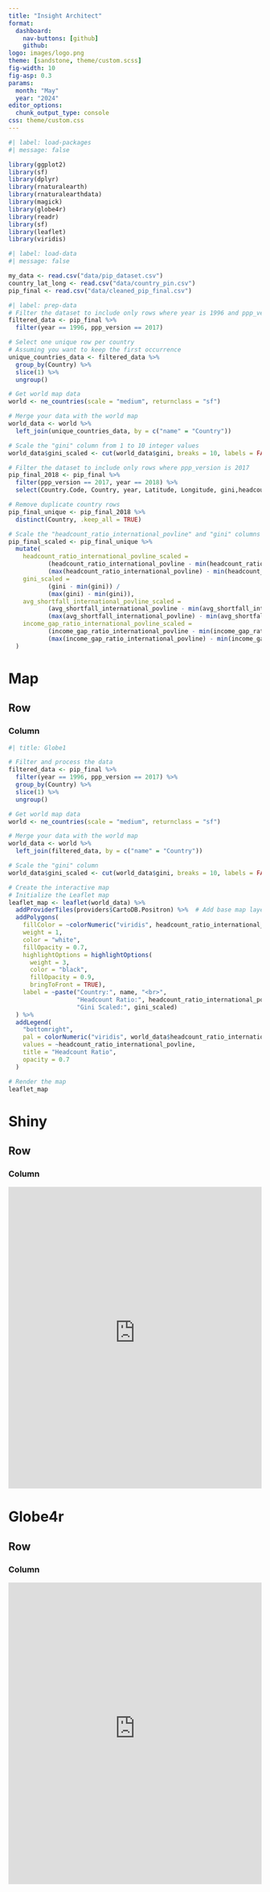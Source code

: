 ```yaml
---
title: "Insight Architect"
format: 
  dashboard:
    nav-buttons: [github]
    github: 
logo: images/logo.png
theme: [sandstone, theme/custom.scss]
fig-width: 10
fig-asp: 0.3
params:
  month: "May"
  year: "2024"
editor_options: 
  chunk_output_type: console
css: theme/custom.css 
---
```


```r
#| label: load-packages
#| message: false

library(ggplot2)
library(sf)
library(dplyr)
library(rnaturalearth)
library(rnaturalearthdata)
library(magick)
library(globe4r)
library(readr)
library(sf)
library(leaflet)
library(viridis)
```

```r
#| label: load-data
#| message: false

my_data <- read.csv("data/pip_dataset.csv")
country_lat_long <- read.csv("data/country_pin.csv")
pip_final <- read.csv("data/cleaned_pip_final.csv")
```

```r
#| label: prep-data
# Filter the dataset to include only rows where year is 1996 and ppp_version is 2017
filtered_data <- pip_final %>%
  filter(year == 1996, ppp_version == 2017)

# Select one unique row per country
# Assuming you want to keep the first occurrence
unique_countries_data <- filtered_data %>%
  group_by(Country) %>%
  slice(1) %>%
  ungroup()

# Get world map data
world <- ne_countries(scale = "medium", returnclass = "sf")

# Merge your data with the world map
world_data <- world %>%
  left_join(unique_countries_data, by = c("name" = "Country"))

# Scale the "gini" column from 1 to 10 integer values
world_data$gini_scaled <- cut(world_data$gini, breaks = 10, labels = FALSE)

# Filter the dataset to include only rows where ppp_version is 2017
pip_final_2018 <- pip_final %>%
  filter(ppp_version == 2017, year == 2018) %>%
  select(Country.Code, Country, year, Latitude, Longitude, gini,headcount_ratio_international_povline, avg_shortfall_international_povline, income_gap_ratio_international_povline)

# Remove duplicate country rows
pip_final_unique <- pip_final_2018 %>%
  distinct(Country, .keep_all = TRUE)

# Scale the "headcount_ratio_international_povline" and "gini" columns
pip_final_scaled <- pip_final_unique %>%
  mutate(
    headcount_ratio_international_povline_scaled = 
           (headcount_ratio_international_povline - min(headcount_ratio_international_povline)) /
           (max(headcount_ratio_international_povline) - min(headcount_ratio_international_povline)),
    gini_scaled = 
           (gini - min(gini)) /
           (max(gini) - min(gini)),
    avg_shortfall_international_povline_scaled =
           (avg_shortfall_international_povline - min(avg_shortfall_international_povline)) /
           (max(avg_shortfall_international_povline) - min(avg_shortfall_international_povline)),
    income_gap_ratio_international_povline_scaled =
           (income_gap_ratio_international_povline - min(income_gap_ratio_international_povline)) /
           (max(income_gap_ratio_international_povline) - min(income_gap_ratio_international_povline))
  )
```



# Map

## Row {height="100%"}
### Column {width="50%"}

```r
#| title: Globe1

# Filter and process the data
filtered_data <- pip_final %>%
  filter(year == 1996, ppp_version == 2017) %>%
  group_by(Country) %>%
  slice(1) %>%
  ungroup()

# Get world map data
world <- ne_countries(scale = "medium", returnclass = "sf")

# Merge your data with the world map
world_data <- world %>%
  left_join(filtered_data, by = c("name" = "Country"))

# Scale the "gini" column
world_data$gini_scaled <- cut(world_data$gini, breaks = 10, labels = FALSE)

# Create the interactive map
# Initialize the Leaflet map
leaflet_map <- leaflet(world_data) %>%
  addProviderTiles(providers$CartoDB.Positron) %>%  # Add base map layer
  addPolygons(
    fillColor = ~colorNumeric("viridis", headcount_ratio_international_povline)(headcount_ratio_international_povline),
    weight = 1,
    color = "white",
    fillOpacity = 0.7,
    highlightOptions = highlightOptions(
      weight = 3,
      color = "black",
      fillOpacity = 0.9,
      bringToFront = TRUE),
    label = ~paste("Country:", name, "<br>", 
                   "Headcount Ratio:", headcount_ratio_international_povline, "<br>", 
                   "Gini Scaled:", gini_scaled)
  ) %>%
  addLegend(
    "bottomright",
    pal = colorNumeric("viridis", world_data$headcount_ratio_international_povline),
    values = ~headcount_ratio_international_povline,
    title = "Headcount Ratio",
    opacity = 0.7
  )

# Render the map
leaflet_map

```


# Shiny

## Row {height="100%"}
### Column {width="100%"}

```{=html}
<iframe src="https://1fab4d-zeuszapper.shinyapps.io/combined_test/" style="width:100%; height:600px; border:none;"></iframe>


```

# Globe4r

## Row {height="100%"}
### Column {width="100%"}

```{=html}
<iframe src="https://1fab4d-zeuszapper.shinyapps.io/globe4r/" style="width:100%; height:600px; border:none;"></iframe>


```